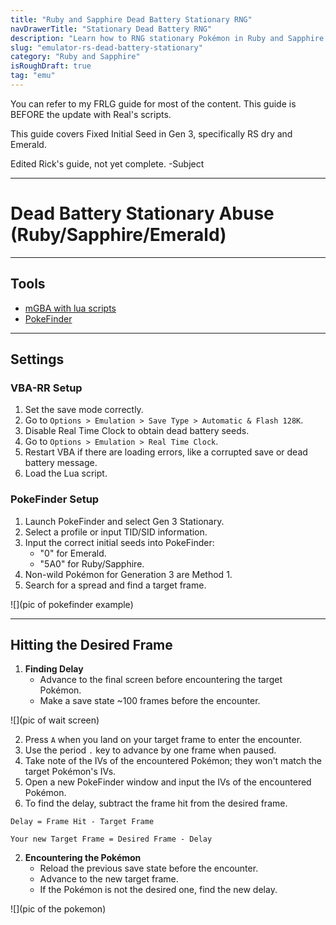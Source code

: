```yaml
---
title: "Ruby and Sapphire Dead Battery Stationary RNG"
navDrawerTitle: "Stationary Dead Battery RNG"
description: "Learn how to RNG stationary Pokémon in Ruby and Sapphire for perfect IVs, natures, and shinies."
slug: "emulator-rs-dead-battery-stationary"
category: "Ruby and Sapphire"
isRoughDraft: true
tag: "emu"
---
```


You can refer to my FRLG guide for most of the content. This guide is BEFORE the update with Real's scripts.

This guide covers Fixed Initial Seed in Gen 3, specifically RS dry and Emerald.

Edited Rick's guide, not yet complete. -Subject

---

# Dead Battery Stationary Abuse (Ruby/Sapphire/Emerald)

---

## Tools

- [mGBA with lua scripts](/mgba-setup)
- [PokeFinder](https://github.com/Admiral-Fish/PokeFinder/releases)

---

## Settings

### VBA-RR Setup

1. Set the save mode correctly.
2. Go to `Options > Emulation > Save Type > Automatic & Flash 128K`.
3. Disable Real Time Clock to obtain dead battery seeds.
4. Go to `Options > Emulation > Real Time Clock`.
5. Restart VBA if there are loading errors, like a corrupted save or dead battery message.
6. Load the Lua script.

### PokeFinder Setup

1. Launch PokeFinder and select Gen 3 Stationary.
2. Select a profile or input TID/SID information.
3. Input the correct initial seeds into PokeFinder:
   - "0" for Emerald.
   - "5A0" for Ruby/Sapphire.
4. Non-wild Pokémon for Generation 3 are Method 1.
5. Search for a spread and find a target frame.

![](pic of pokefinder example)

---

## Hitting the Desired Frame

1. **Finding Delay**
   - Advance to the final screen before encountering the target Pokémon.
   - Make a save state ~100 frames before the encounter.

![](pic of wait screen)

2. Press `A` when you land on your target frame to enter the encounter.
3. Use the period `.` key to advance by one frame when paused.
4. Take note of the IVs of the encountered Pokémon; they won't match the target Pokémon's IVs.
5. Open a new PokeFinder window and input the IVs of the encountered Pokémon.
6. To find the delay, subtract the frame hit from the desired frame.

`Delay = Frame Hit - Target Frame`

`Your new Target Frame = Desired Frame - Delay`

2. **Encountering the Pokémon**
   - Reload the previous save state before the encounter.
   - Advance to the new target frame.
   - If the Pokémon is not the desired one, find the new delay.

![](pic of the pokemon)
